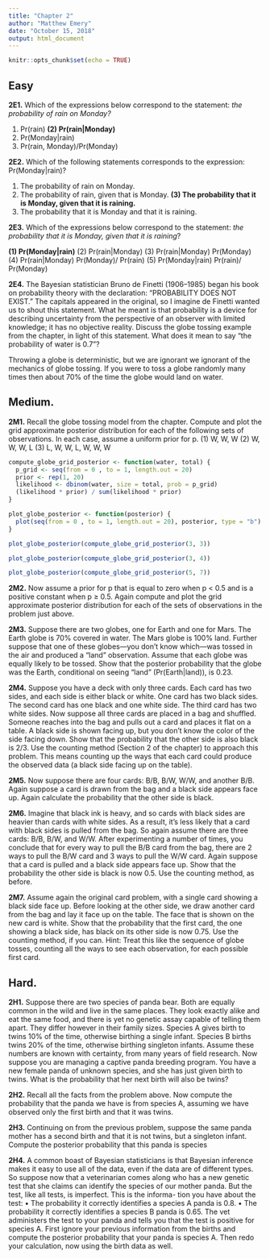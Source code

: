 ```yaml
---
title: "Chapter 2"
author: "Matthew Emery"
date: "October 15, 2018"
output: html_document
---
```


```r
knitr::opts_chunk$set(echo = TRUE)
```


## Easy

**2E1.** Which of the expressions below correspond to the statement: *the probability of rain on Monday?*

(1) Pr(rain)
**(2) Pr(rain|Monday)**
(3) Pr(Monday|rain)
(4) Pr(rain, Monday)/Pr(Monday)

**2E2.** Which of the following statements corresponds to the expression: Pr(Monday|rain)?

(1) The probability of rain on Monday.
(2) The probability of rain, given that is Monday.
**(3) The probability that it is Monday, given that it is raining.**
(4) The probability that it is Monday and that it is raining.

**2E3.** Which of the expressions below correspond to the statement: *the probability that it is Monday,
given that it is raining*?

**(1) Pr(Monday|rain)**
(2) Pr(rain|Monday)
(3) Pr(rain|Monday) Pr(Monday)
(4) Pr(rain|Monday) Pr(Monday)/ Pr(rain)
(5) Pr(Monday|rain) Pr(rain)/ Pr(Monday)

**2E4.** The Bayesian statistician Bruno de Finetti (1906–1985) began his book on probability theory
with the declaration: “PROBABILITY DOES NOT EXIST.” The capitals appeared in the original, so
I imagine de Finetti wanted us to shout this statement. What he meant is that probability is a device
for describing uncertainty from the perspective of an observer with limited knowledge; it has no
objective reality. Discuss the globe tossing example from the chapter, in light of this statement. What
does it mean to say “the probability of water is 0.7”?

Throwing a globe is deterministic, but we are ignorant we ignorant of the mechanics of globe tossing.
If you were to toss a globe randomly many times then about 70% of the time the globe would land on water.

## Medium.

**2M1.** Recall the globe tossing model from the chapter. Compute and plot the grid approximate
posterior distribution for each of the following sets of observations. In each case, assume a uniform
prior for p.
(1) W, W, W
(2) W, W, W, L
(3) L, W, W, L, W, W, W

```r
compute_globe_grid_posterior <- function(water, total) {
  p_grid <- seq(from = 0 , to = 1, length.out = 20)
  prior <- rep(1, 20)
  likelihood <- dbinom(water, size = total, prob = p_grid)
  (likelihood * prior) / sum(likelihood * prior)
}

plot_globe_posterior <- function(posterior) {
  plot(seq(from = 0 , to = 1, length.out = 20), posterior, type = "b")
}
```

```r
plot_globe_posterior(compute_globe_grid_posterior(3, 3))
```

```r
plot_globe_posterior(compute_globe_grid_posterior(3, 4))
```

```r
plot_globe_posterior(compute_globe_grid_posterior(5, 7))
```


**2M2.** Now assume a prior for p that is equal to zero when p < 0.5 and is a positive constant when
p ≥ 0.5. Again compute and plot the grid approximate posterior distribution for each of the sets of
observations in the problem just above.


**2M3.** Suppose there are two globes, one for Earth and one for Mars. The Earth globe is 70% covered
in water. The Mars globe is 100% land. Further suppose that one of these globes—you don’t know
which—was tossed in the air and produced a “land” observation. Assume that each globe was equally
likely to be tossed. Show that the posterior probability that the globe was the Earth, conditional on
seeing “land” (Pr(Earth|land)), is 0.23.

**2M4.** Suppose you have a deck with only three cards. Each card has two sides, and each side is either
black or white. One card has two black sides. The second card has one black and one white side. The
third card has two white sides. Now suppose all three cards are placed in a bag and shuffled. Someone
reaches into the bag and pulls out a card and places it flat on a table. A black side is shown facing up,
but you don’t know the color of the side facing down. Show that the probability that the other side is
also black is 2/3. Use the counting method (Section 2 of the chapter) to approach this problem. This
means counting up the ways that each card could produce the observed data (a black side facing up
on the table).

**2M5.** Now suppose there are four cards: B/B, B/W, W/W, and another B/B. Again suppose a card is
drawn from the bag and a black side appears face up. Again calculate the probability that the other
side is black.

**2M6.** Imagine that black ink is heavy, and so cards with black sides are heavier than cards with white
sides. As a result, it’s less likely that a card with black sides is pulled from the bag. So again assume
there are three cards: B/B, B/W, and W/W. After experimenting a number of times, you conclude that
for every way to pull the B/B card from the bag, there are 2 ways to pull the B/W card and 3 ways to
pull the W/W card. Again suppose that a card is pulled and a black side appears face up. Show that
the probability the other side is black is now 0.5. Use the counting method, as before.

**2M7.** Assume again the original card problem, with a single card showing a black side face up. Before
looking at the other side, we draw another card from the bag and lay it face up on the table. The face
that is shown on the new card is white. Show that the probability that the first card, the one showing
a black side, has black on its other side is now 0.75. Use the counting method, if you can. Hint: Treat
this like the sequence of globe tosses, counting all the ways to see each observation, for each possible
first card.

## Hard.

**2H1.** Suppose there are two species of panda bear. Both are equally common in the wild and live
in the same places. They look exactly alike and eat the same food, and there is yet no genetic assay
capable of telling them apart. They differ however in their family sizes. Species A gives birth to twins
10% of the time, otherwise birthing a single infant. Species B births twins 20% of the time, otherwise
birthing singleton infants. Assume these numbers are known with certainty, from many years of field
research.
Now suppose you are managing a captive panda breeding program. You have a new female panda
of unknown species, and she has just given birth to twins. What is the probability that her next birth
will also be twins?

**2H2.** Recall all the facts from the problem above. Now compute the probability that the panda we
have is from species A, assuming we have observed only the first birth and that it was twins.

**2H3.** Continuing on from the previous problem, suppose the same panda mother has a second birth
and that it is not twins, but a singleton infant. Compute the posterior probability that this panda is
species 

**2H4.** A common boast of Bayesian statisticians is that Bayesian inference makes it easy to use all of
the data, even if the data are of different types.
So suppose now that a veterinarian comes along who has a new genetic test that she claims can
identify the species of our mother panda. But the test, like all tests, is imperfect. This is the informa-
tion you have about the test:
• The probability it correctly identifies a species A panda is 0.8.
• The probability it correctly identifies a species B panda is 0.65.
The vet administers the test to your panda and tells you that the test is positive for species A. First
ignore your previous information from the births and compute the posterior probability that your
panda is species A. Then redo your calculation, now using the birth data as well.